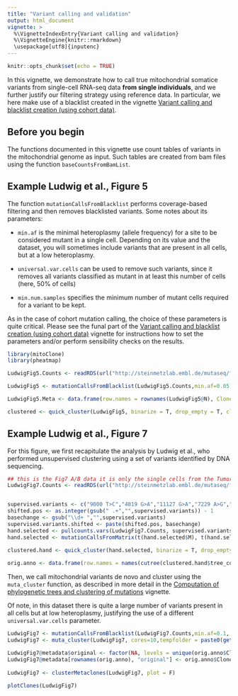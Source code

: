 ```yaml
---
title: "Variant calling and validation"
output: html_document
vignette: >
  %\VignetteIndexEntry{Variant calling and validation}
  %\VignetteEngine{knitr::rmarkdown}
  \usepackage[utf8]{inputenc}
---
```


```r
knitr::opts_chunk$set(echo = TRUE)
```

In this vignette, we demonstrate how to call true mitochondrial somatice variants from single-cell RNA-seq data **from single individuals**, and we further justify our filtering strategy using reference data. In particular, we here make use of a blacklist created in the vignette [Variant calling and blacklist creation (using cohort data)](callingCohort.html).

## Before you begin

The functions documented in this vignette use count tables of variants in the mitochondrial genome as input. Such tables are created from bam files using the function `baseCountsFromBamList`.

## Example Ludwig et al., Figure 5

The function `mutationCallsFromBlacklist` performs coverage-based filtering and then removes blacklisted variants. Some notes about its parameters:

*   `min.af` is the minimal heteroplasmy (allele frequency) for a site to be considered mutant in a single cell. Depending on its value and the dataset, you will sometimes include variants that are present in all cells, but at a low heteroplasmy.

*   `universal.var.cells` can be used to remove such variants, since it removes all variants classified as mutant in at least this number of cells (here, 50% of cells)

*   `min.num.samples` specifies the minimum number of mutant cells required for a variant to be kept.

As in the case of cohort mutation calling, the choice of these parameters is quite critical. Please see the funal part of the [Variant calling and blacklist creation (using cohort data)](callingCohort.html) vignette for instructions how to set the parameters and/or perform sensibility checks on the results.

```r
library(mitoClone)
library(pheatmap)

LudwigFig5.Counts <- readRDS(url("http://steinmetzlab.embl.de/mutaseq/fig5_mc_out.RDS"))

LudwigFig5 <- mutationCallsFromBlacklist(LudwigFig5.Counts,min.af=0.05, min.num.samples=5, universal.var.cells = 0.5 * length(LudwigFig5.Counts), binarize = 0.1)

LudwigFig5.Meta <- data.frame(row.names = rownames(LudwigFig5@N), Clone = gsub("_.*","",gsub("Donor1_","",rownames(LudwigFig5@N))))

clustered <- quick_cluster(LudwigFig5, binarize = T, drop_empty = T, clustering.method = "ward.D2", annotation_col = LudwigFig5.Meta,show_colnames=F,fontsize_row = 7)

```

## Example Ludwig et al., Figure 7

For this figure, we first recapitulate the analysis by Ludwig et al., who performed unsupervised clustering using a set of variants identified by DNA sequencing.

```r
## this is the Fig7 A/B data it is only the single cells from the Tumor samples (see bottom arrow of Fig7A) - It looks very messay and the healthy comparison is bulk sequencing (let me know if you think I should follow up)
LudwigFig7.Counts <- readRDS(url("http://steinmetzlab.embl.de/mutaseq/fig7_nucleotide_counts_per_position.RDS"))


supervised.variants <- c("9000 T>C","4819 G>A","11127 G>A","7229 A>G","5921 G>A","15735 G>A","15044 G>A","14866 G>A","6735 G>A","12651 T>C","14805 G>A")
shifted.pos <- as.integer(gsub(" .+","",supervised.variants)) - 1
basechange <- gsub("\\d+ ","",supervised.variants)
supervised.variants.shifted <- paste(shifted.pos, basechange)
hand.selected <- pullcounts.vars(LudwigFig7.Counts, supervised.variants, shift=-1)
hand.selected <- mutationCallsFromMatrix(t(hand.selected$M), t(hand.selected$N), cluster = rep(T, length(supervised.variants)))

clustered.hand <- quick_cluster(hand.selected, binarize = T, drop_empty = T, clustering.method = "ward.D2",fontsize_row = 7, show_colnames=F, cutree_cols = 12, cluster_distance_col = "manhattan")
 
orig.anno <- data.frame(row.names = names(cutree(clustered.hand$tree_col, k=12)), Clone = as.factor(cutree(clustered.hand$tree_col, k=12)))

```


Then, we call mitochondrial variants de novo and cluster using the `muta_cluster` function, as described in more detail in the [Computation of phylogenetic trees and clustering of mutations](clustering.html) vignette.

Of note, in this dataset there is quite a large number of variants present in all cells but at low heteroplasmy, justifying the use of a different `universal.var.cells` parameter.

```r
LudwigFig7 <- mutationCallsFromBlacklist(LudwigFig7.Counts,min.af=0.1, min.num.samples=3, universal.var.cells = 0.25 * length(LudwigFig7.Counts), binarize = 0.1)
LudwigFig7 <- muta_cluster(LudwigFig7, cores=10,tempfolder = paste0(getwd(),"/LudwigFig7"))

LudwigFig7@metadata$original <- factor(NA, levels = unique(orig.anno$Clone))
LudwigFig7@metadata[rownames(orig.anno), "original"] <- orig.anno$Clone
 
LudwigFig7 <- clusterMetaclones(LudwigFig7, plot = F)
 
plotClones(LudwigFig7)
 
```
